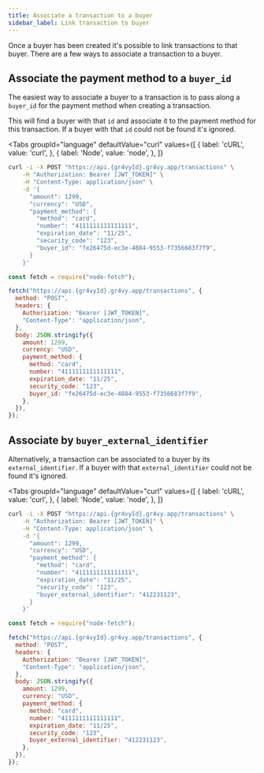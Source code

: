 ```yaml
---
title: Associate a transaction to a buyer
sidebar_label: Link transaction to buyer
---
```



Once a buyer has been created it's possible to link transactions to that buyer.
There are a few ways to associate a transaction to a buyer.

## Associate the payment method to a `buyer_id`

The easiest way to associate a buyer to a transaction is to pass along a
`buyer_id` for the payment method when creating a transaction.

This will find a buyer with that `id` and associate it to the payment method for
this transaction. If a buyer with that `id` could not be found it's ignored.

<Tabs
  groupId="language"
  defaultValue="curl"
  values={[
    { label: 'cURL', value: 'curl', },
    { label: 'Node', value: 'node', },
  ]}
>
  <TabItem value="curl">

```bash {12}
curl -i -X POST "https://api.{gr4vyId}.gr4vy.app/transactions" \
    -H "Authorization: Bearer [JWT_TOKEN]" \
    -H "Content-Type: application/json" \
    -d '{
      "amount": 1299,
      "currency": "USD",
      "payment_method": {
        "method": "card",
        "number": "4111111111111111",
        "expiration_date": "11/25",
        "security_code": "123",
        "buyer_id": "fe26475d-ec3e-4884-9553-f7356683f7f9",
      }
    }'
```

  </TabItem>
  <TabItem value="node">

```js {17}
const fetch = require("node-fetch");

fetch("https://api.{gr4vyId}.gr4vy.app/transactions", {
  method: "POST",
  headers: {
    Authorization: "Bearer [JWT_TOKEN]",
    "Content-Type": "application/json",
  },
  body: JSON.stringify({
    amount: 1299,
    currency: "USD",
    payment_method: {
      method: "card",
      number: "4111111111111111",
      expiration_date: "11/25",
      security_code: "123",
      buyer_id: "fe26475d-ec3e-4884-9553-f7356683f7f9",
    },
  }),
});
```

  </TabItem>
</Tabs>

## Associate by `buyer_external_identifier`

Alternatively, a transaction can be associated to a buyer by its
`external_identifier`. If a buyer with that `external_identifier` could not be
found it's ignored.

<Tabs
  groupId="language"
  defaultValue="curl"
  values={[
    { label: 'cURL', value: 'curl', },
    { label: 'Node', value: 'node', },
  ]}
>
  <TabItem value="curl">

```bash {12}
curl -i -X POST "https://api.{gr4vyId}.gr4vy.app/transactions" \
    -H "Authorization: Bearer [JWT_TOKEN]" \
    -H "Content-Type: application/json" \
    -d '{
      "amount": 1299,
      "currency": "USD",
      "payment_method": {
        "method": "card",
        "number": "4111111111111111",
        "expiration_date": "11/25",
        "security_code": "123",
        "buyer_external_identifier": "412231123",
      }
    }'
```

  </TabItem>
  <TabItem value="node">

```js {12}
const fetch = require("node-fetch");

fetch("https://api.{gr4vyId}.gr4vy.app/transactions", {
  method: "POST",
  headers: {
    Authorization: "Bearer [JWT_TOKEN]",
    "Content-Type": "application/json",
  },
  body: JSON.stringify({
    amount: 1299,
    currency: "USD",
    payment_method: {
      method: "card",
      number: "4111111111111111",
      expiration_date: "11/25",
      security_code: "123",
      buyer_external_identifier: "412231123",
    },
  }),
});
```

  </TabItem>
</Tabs>
